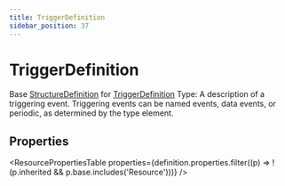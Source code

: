 ```yaml
---
title: TriggerDefinition
sidebar_position: 37
---
```


# TriggerDefinition

Base <a href="/docs/api/fhir/resources/structuredefinition">StructureDefinition</a> for <a href="/docs/api/fhir/datatypes/triggerdefinition">TriggerDefinition</a> Type: A description of a triggering event. Triggering events can be named events, data events, or periodic, as determined by the type element.



## Properties

<ResourcePropertiesTable properties={definition.properties.filter((p) => !(p.inherited && p.base.includes('Resource')))} />



